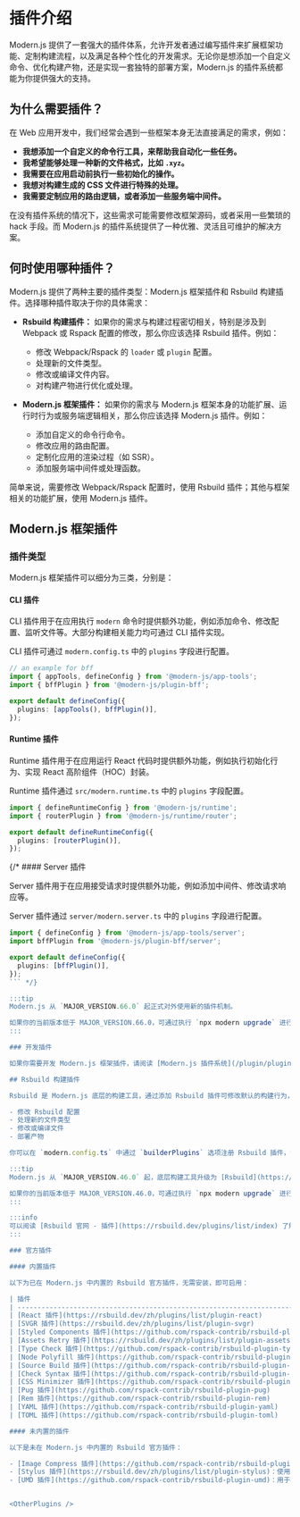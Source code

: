 # 插件介绍

Modern.js 提供了一套强大的插件体系，允许开发者通过编写插件来扩展框架功能、定制构建流程，以及满足各种个性化的开发需求。无论你是想添加一个自定义命令、优化构建产物，还是实现一套独特的部署方案，Modern.js 的插件系统都能为你提供强大的支持。

## 为什么需要插件？

在 Web 应用开发中，我们经常会遇到一些框架本身无法直接满足的需求，例如：

- **我想添加一个自定义的命令行工具，来帮助我自动化一些任务。**
- **我希望能够处理一种新的文件格式，比如 `.xyz`。**
- **我需要在应用启动前执行一些初始化的操作。**
- **我想对构建生成的 CSS 文件进行特殊的处理。**
- **我需要定制应用的路由逻辑，或者添加一些服务端中间件。**

在没有插件系统的情况下，这些需求可能需要修改框架源码，或者采用一些繁琐的 hack 手段。而 Modern.js 的插件系统提供了一种优雅、灵活且可维护的解决方案。

## 何时使用哪种插件？

Modern.js 提供了两种主要的插件类型：Modern.js 框架插件和 Rsbuild 构建插件。选择哪种插件取决于你的具体需求：

- **Rsbuild 构建插件：** 如果你的需求与构建过程密切相关，特别是涉及到 Webpack 或 Rspack 配置的修改，那么你应该选择 Rsbuild 插件。例如：
    - 修改 Webpack/Rspack 的 `loader` 或 `plugin` 配置。
    - 处理新的文件类型。
    - 修改或编译文件内容。
    - 对构建产物进行优化或处理。

- **Modern.js 框架插件：** 如果你的需求与 Modern.js 框架本身的功能扩展、运行时行为或服务端逻辑相关，那么你应该选择 Modern.js 插件。例如：
    - 添加自定义的命令行命令。
    - 修改应用的路由配置。
    - 定制化应用的渲染过程（如 SSR）。
    - 添加服务端中间件或处理函数。

简单来说，需要修改 Webpack/Rspack 配置时，使用 Rsbuild 插件；其他与框架相关的功能扩展，使用 Modern.js 插件。

## Modern.js 框架插件

### 插件类型

Modern.js 框架插件可以细分为三类，分别是：

#### CLI 插件

CLI 插件用于在应用执行 `modern` 命令时提供额外功能，例如添加命令、修改配置、监听文件等。大部分构建相关能力均可通过 CLI 插件实现。

CLI 插件可通过 `modern.config.ts` 中的 `plugins` 字段进行配置。

```ts title="modern.config.ts"
// an example for bff
import { appTools, defineConfig } from '@modern-js/app-tools';
import { bffPlugin } from '@modern-js/plugin-bff';

export default defineConfig({
  plugins: [appTools(), bffPlugin()],
});
```

#### Runtime 插件

Runtime 插件用于在应用运行 React 代码时提供额外功能，例如执行初始化行为、实现 React 高阶组件（HOC）封装。

Runtime 插件通过 `src/modern.runtime.ts` 中的 `plugins` 字段配置。

```ts title="src/modern.runtime.ts"
import { defineRuntimeConfig } from '@modern-js/runtime';
import { routerPlugin } from '@modern-js/runtime/router';

export default defineRuntimeConfig({
  plugins: [routerPlugin()],
});
```

{/* #### Server 插件

Server 插件用于在应用接受请求时提供额外功能，例如添加中间件、修改请求响应等。

Server 插件通过 `server/modern.server.ts` 中的 `plugins` 字段进行配置。

```ts title="src/modern.server.ts"
import { defineConfig } from '@modern-js/app-tools/server';
import bffPlugin from '@modern-js/plugin-bff/server';

export default defineConfig({
  plugins: [bffPlugin()],
});
``` */}

:::tip
Modern.js 从 `MAJOR_VERSION.66.0` 起正式对外使用新的插件机制。

如果你的当前版本低于 MAJOR_VERSION.66.0，可通过执行 `npx modern upgrade` 进行升级。
:::

### 开发插件

如果你需要开发 Modern.js 框架插件，请阅读 [Modern.js 插件系统](/plugin/plugin-system) 获取更多信息。

## Rsbuild 构建插件

Rsbuild 是 Modern.js 底层的构建工具，通过添加 Rsbuild 插件可修改默认的构建行为，添加各类额外功能，包括但不限于：

- 修改 Rsbuild 配置
- 处理新的文件类型
- 修改或编译文件
- 部署产物

你可以在 `modern.config.ts` 中通过 `builderPlugins` 选项注册 Rsbuild 插件，详见 [builderPlugins 构建插件](/configure/app/builder-plugins.html)。

:::tip
Modern.js 从 `MAJOR_VERSION.46.0` 起，底层构建工具升级为 [Rsbuild](https://rsbuild.dev/)。

如果你的当前版本低于 MAJOR_VERSION.46.0，可通过执行 `npx modern upgrade` 进行升级。
:::

:::info
可以阅读 [Rsbuild 官网 - 插件](https://rsbuild.dev/plugins/list/index) 了解更多 Rsbuild 插件体系内容。
:::

### 官方插件

#### 内置插件

以下为已在 Modern.js 中内置的 Rsbuild 官方插件，无需安装，即可启用：

| 插件                                                                                         | 介绍                                                                                     | Modern.js 链接                                                                                                                        |
| -------------------------------------------------------------------------------------------- | ---------------------------------------------------------------------------------------- | ------------------------------------------------------------------------------------------------------------------------------------- |
| [React 插件](https://rsbuild.dev/zh/plugins/list/plugin-react)                               | 提供对 React 的支持                                                                      | -                                                                                                                                     |
| [SVGR 插件](https://rsbuild.dev/zh/plugins/list/plugin-svgr)                                 | 支持将 SVG 图片转换为一个 React 组件                                                     | [output.disableSvgr](/configure/app/output/disable-svgr)<br />[output.svgDefaultExport](/configure/app/output/svg-default-export)     |
| [Styled Components 插件](https://github.com/rspack-contrib/rsbuild-plugin-styled-components) | 提供对 styled-components 的编译时支持                                                    | [tools.styledComponents](/configure/app/tools/styled-components.html)                                                                 |
| [Assets Retry 插件](https://rsbuild.dev/zh/plugins/list/plugin-assets-retry)                 | 用于在静态资源加载失败时自动发起重试请求                                                 | [output.assetsRetry](/configure/app/output/assets-retry.html)                                                                         |
| [Type Check 插件](https://github.com/rspack-contrib/rsbuild-plugin-type-check)               | 用于在单独的进程中运行 TypeScript 类型检查                                               | [output.disableTsChecker](/configure/app/output/disable-ts-checker.html)<br />[tools.tsChecker](/configure/app/tools/ts-checker.html) |
| [Node Polyfill 插件](https://github.com/rspack-contrib/rsbuild-plugin-node-polyfill)         | 用于注入 Node 核心模块在浏览器端的 polyfills                                             | [output.disableNodePolyfill](/configure/app/output/disable-node-polyfill.html)                                                        |
| [Source Build 插件](https://github.com/rspack-contrib/rsbuild-plugin-source-build)           | 用于 monorepo 场景，支持引用其他子目录的源代码，并完成构建和热更新                       | [experiments.sourceBuild](/configure/app/experiments/source-build.html)                                                               |
| [Check Syntax 插件](https://github.com/rspack-contrib/rsbuild-plugin-check-syntax)           | 用于分析产物的语法兼容性，判断是否存在导致兼容性问题的高级语法                           | [security.checkSyntax](/configure/app/security/check-syntax.html)                                                                     |
| [CSS Minimizer 插件](https://github.com/rspack-contrib/rsbuild-plugin-css-minimizer)         | 用于自定义 CSS 压缩工具，切换到 [cssnano](https://cssnano.co/) 或其他工具进行 CSS 压缩   | [tools.minifyCss](/configure/app/tools/minify-css.html)                                                                               |
| [Pug 插件](https://github.com/rspack-contrib/rsbuild-plugin-pug)                             | 提供对 Pug 模板引擎的支持                                                                | [tools.pug](/configure/app/tools/pug.html)                                                                                            |
| [Rem 插件](https://github.com/rspack-contrib/rsbuild-plugin-rem)                             | 用于实现移动端页面的 rem 自适应布局                                                      | [output.convertToRem](/configure/app/output/convert-to-rem.html)                                                                      |
| [YAML 插件](https://github.com/rspack-contrib/rsbuild-plugin-yaml)                           | 用于引用 YAML 文件，并将其转换为 JavaScript 对象                                         | [YAML 文件](/guides/basic-features/static-assets/json-files.html#yaml-文件)                                                                         |
| [TOML 插件](https://github.com/rspack-contrib/rsbuild-plugin-toml)                           | 用于引用 TOML 文件，并将其转换为 JavaScript 对象                                         | [TOML 文件](/guides/basic-features/static-assets/json-files.html#toml-文件)                                                                       |

#### 未内置的插件

以下是未在 Modern.js 中内置的 Rsbuild 官方插件：

- [Image Compress 插件](https://github.com/rspack-contrib/rsbuild-plugin-image-compress)：将项目中用到的图片资源进行压缩处理。
- [Stylus 插件](https://rsbuild.dev/zh/plugins/list/plugin-stylus)：使用 Stylus 作为 CSS 预处理器。
- [UMD 插件](https://github.com/rspack-contrib/rsbuild-plugin-umd)：用于构建 UMD 格式的产物。


<OtherPlugins />
